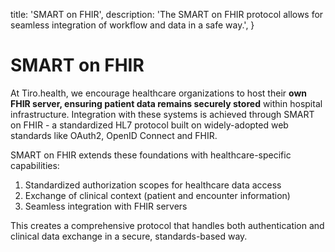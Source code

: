   title: 'SMART on FHIR',
  description:
    'The SMART on FHIR protocol allows for seamless integration of workflow and data in a safe way.',
}

# SMART on FHIR

At Tiro.health, we encourage healthcare organizations to host their **own FHIR server, ensuring patient data remains securely stored** within hospital infrastructure. Integration with these systems is achieved through SMART on FHIR - a standardized HL7 protocol built on widely-adopted web standards like OAuth2, OpenID Connect and FHIR.

SMART on FHIR extends these foundations with healthcare-specific capabilities:

1. Standardized authorization scopes for healthcare data access
2. Exchange of clinical context (patient and encounter information)
3. Seamless integration with FHIR servers

This creates a comprehensive protocol that handles both authentication and clinical data exchange in a secure, standards-based way.
